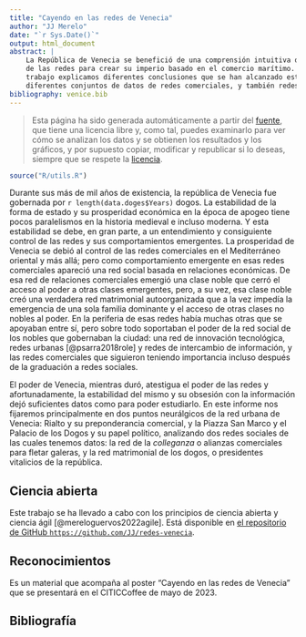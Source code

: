 ```yaml
---
title: "Cayendo en las redes de Venecia"
author: "JJ Merelo"
date: "`r Sys.Date()`"
output: html_document
abstract: |
    La República de Venecia se benefició de una comprensión intuitiva del poder
    de las redes para crear su imperio basado en el comercio marítimo. En este
    trabajo explicamos diferentes conclusiones que se han alcanzado estudiando
    diferentes conjuntos de datos de redes comerciales, y también redes matrimoniales.
bibliography: venice.bib
---
```


> Esta página ha sido generada automáticamente a partir del [fuente](https://github.com/JJ/redes-venecia/blob/main/redes-venecia.Rmd), que tiene una licencia libre y, como tal, puedes examinarlo para ver cómo se analizan los datos y se obtienen los resultados y los gráficos, y por supuesto copiar, modificar y republicar si lo deseas, siempre que se respete la [licencia](https://github.com/JJ/redes-venecia/blob/main/LICENSE).

```r
source("R/utils.R")
```

Durante sus más de mil años de existencia, la república de Venecia fue gobernada
por `r length(data.doges$Years)` dogos. La estabilidad de la forma de estado y su prosperidad económica en la época de apogeo tiene pocos paralelismos en la historia medieval e incluso moderna. Y esta estabilidad se debe, en gran parte, a un entendimiento y consiguiente control de las redes y sus comportamientos emergentes. La prosperidad de Venecia se debió al control de las redes comerciales en el Mediterráneo oriental y más allá; pero como comportamiento emergente en esas redes comerciales apareció una red social basada en relaciones económicas. De esa red de relaciones comerciales emergió una clase noble que cerró el acceso al poder a otras clases emergentes, pero, a su vez, esa clase noble creó una verdadera red matrimonial autoorganizada que a la vez impedía la emergencia de una sola familia dominante y el acceso de otras clases no nobles al poder. En la periferia de esas redes había muchas otras que se apoyaban entre sí, pero sobre todo soportaban el poder de la red social de los nobles que gobernaban la ciudad: una red de innovación tecnológica, redes urbanas [@psarra2018role] y redes de intercambio de información, y las redes comerciales que siguieron teniendo importancia incluso después de la graduación a redes sociales.

El poder de Venecia, mientras duró, atestigua el poder de las redes y afortunadamente, la estabilidad del mismo y su obsesión con la información dejó suficientes datos como para poder estudiarlo. En este informe nos fijaremos principalmente en dos puntos neurálgicos de la red urbana de Venecia: Rialto y su preponderancia comercial, y la Piazza San Marco y el Palacio de los Dogos y su papel político, analizando dos redes sociales de las cuales tenemos datos: la red de la *colleganza* o alianzas comerciales para fletar galeras, y la red matrimonial de los dogos, o presidentes vitalicios de la república. 

## Ciencia abierta

Este trabajo se ha llevado a cabo con los principios de ciencia
abierta y ciencia ágil [@mereloguervos2022agile]. Está disponible en
[el repositorio de GitHub
`https://github.com/JJ/redes-venecia`](https://github.com/JJ/redes-venecia).



## Reconocimientos

Es un material que acompaña al poster "Cayendo en las redes de Venecia" que se
presentará en el CITICCoffee de mayo de 2023.

## Bibliografía

